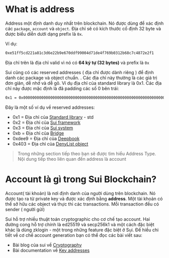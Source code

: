 # What is address

Address một định danh duy nhất trên blockchain. Nó được dùng để xác định các `package`, `account` và `object`. Địa chỉ sẽ có kích thước cố định 32 byte và được biểu diễn dưới dạng prefix là `0x`. 

Ví dụ: 

```bash
0xe51ff5cd221a81c3d6e22b9e670ddf99004d71de4f769b0312b68c7c4872e2f1
```

Địa chỉ trên là địa chỉ valid vì nó có **64 ký tự (32 bytes)** và prefix là `0x`


Sui cũng có các reserved addresses ( địa chỉ được dành riêng ) để định danh các package và object chuẩn. . Các địa chỉ  này thường là các giá trị đơn giản, dễ nhớ và dễ gõ. Ví dụ địa chỉ của standard library là 0x1. Các địa chỉ này được mặc định là đã padding các số 0 bên trái:

```bash
0x1 = 0x0000000000000000000000000000000000000000000000000000000000000001
```

Đây là một số ví dụ về reserved addresses:

* 0x1 = Địa chỉ của [Standard library](https://move-book.com/move-basics/standard-library.html) - std
* 0x2 = Địa chỉ của [Sui framework](https://move-book.com/programmability/sui-framework.html)
* 0x3 = Địa chỉ của [Sui system](https://docs.sui.io/references/framework/sui-system/sui_system)
* 0xb = Địa chỉ của [Bridge](https://github.com/MystenLabs/sui/blob/main/crates/sui-framework/docs/bridge/bridge.md)
* 0xdee9 = Địa chỉ của [Deepbook](https://github.com/MystenLabs/sui/tree/main/crates/sui-framework/docs/deepbook)
* 0x403  = Địa chỉ của [DenyList object](https://docs.sui.io/standards/coin)



> Trong những section tiếp theo bạn sẽ được tìm hiểu Address Type. Nội dung tiếp theo liên quan đến address là account


# Account là gì trong Sui Blockchain? 

Account( tài khoản) là nơi định danh của người dùng trên blockchain. Nó được tạo ra từ private key và được xác định bằng **address**. Một tài khoản có thể sỡ hữu các object và thực thi các transactions. Mỗi transaction đều có sender ( người gửi) 

Sui hỗ trợ nhiều thuật toán cryptographic cho cơ chế tạo account. Hai đường cong hỗ trợ chính là ed25519 và secp256k1 và một cách đặc biệt khác là dùng zklogin - một trong những feature đặc biệt ở Sui. Để hiểu chi tiết về cơ chế account generation bạn có thể đọc các bài viết sau: 


* Bài blog của sui về  [Cryptography](https://blog.sui.io/wallet-cryptography-specifications/) 
* Bài documentation về [Key addresses](https://docs.sui.io/concepts/cryptography/transaction-auth/keys-addresses)
